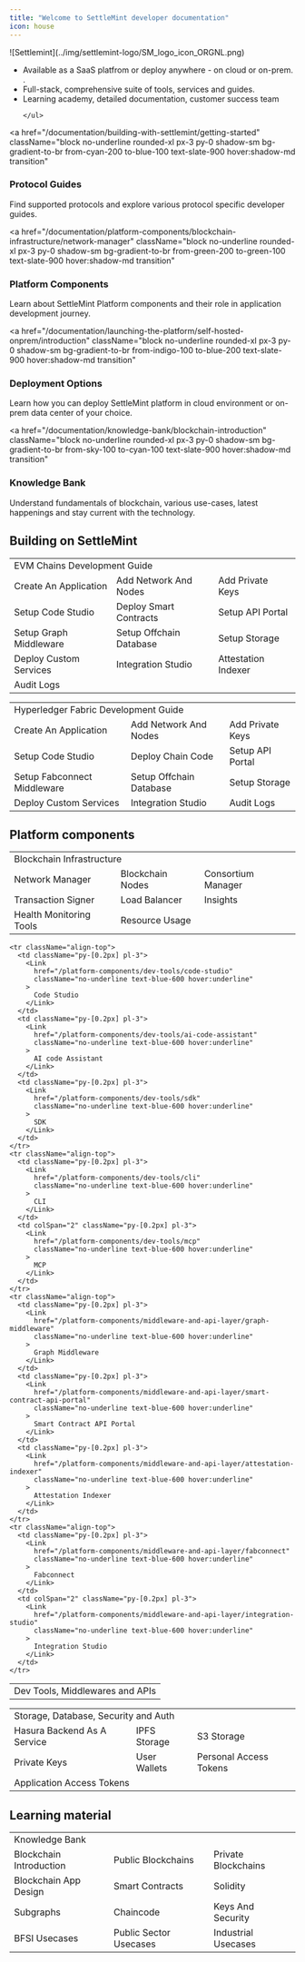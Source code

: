 ```yaml
---
title: "Welcome to SettleMint developer documentation"
icon: house
---
```



<div style={{ display: 'flex', alignItems: 'flex-start', gap: '1.5rem' }}>
  <div style={{ flex: '0 0 10%' }}>
    ![Settlemint](../img/settlemint-logo/SM_logo_icon_ORGNL.png)
  </div>
  <div style={{ flex: '1', paddingLeft: '1rem' }}>
    <ul>
      <li>Available as a SaaS platfrom or deploy anywhere - on cloud or on-prem. .</li>
      <li>Full-stack, comprehensive suite of tools, services and guides.</li>
      <li>Learning academy, detailed documentation, customer success team</li>

    </ul>

  </div>
</div>

<div className="grid grid-cols-1 md:grid-cols-2 gap-4 mt-4">

<a
  href="/documentation/building-with-settlemint/getting-started"
  className="block no-underline rounded-xl px-3 py-0 shadow-sm bg-gradient-to-br from-cyan-200 to-blue-100 text-slate-900 hover:shadow-md transition"
>
  <h3 className="text-lg font-semibold m-0 leading-normal mt-3">
    Protocol Guides
  </h3>
  <div className="text-sm text-slate-700 leading-normal -mt-0.5 mb-1">
    Find supported protocols and explore various protocol specific developer
    guides.
  </div>
</a>

<a
  href="/documentation/platform-components/blockchain-infrastructure/network-manager"
  className="block no-underline rounded-xl px-3 py-0 shadow-sm bg-gradient-to-br from-green-200 to-green-100 text-slate-900 hover:shadow-md transition"
>
  <h3 className="text-lg font-semibold m-0 leading-normal mt-3">
    Platform Components
  </h3>
  <div className="text-sm text-slate-700 leading-normal -mt-0.5 mb-1">
    Learn about SettleMint Platform components and their role in application
    development journey.
  </div>
</a>

<a
  href="/documentation/launching-the-platform/self-hosted-onprem/introduction"
  className="block no-underline rounded-xl px-3 py-0 shadow-sm bg-gradient-to-br from-indigo-100 to-blue-200 text-slate-900 hover:shadow-md transition"
>
  <h3 className="text-lg font-semibold m-0 leading-normal mt-3">
    Deployment Options
  </h3>
  <div className="text-sm text-slate-700 leading-normal -mt-0.5 mb-1">
    Learn how you can deploy SettleMint platform in cloud environment or on-prem
    data center of your choice.
  </div>
</a>

<a
  href="/documentation/knowledge-bank/blockchain-introduction"
  className="block no-underline rounded-xl px-3 py-0 shadow-sm bg-gradient-to-br from-sky-100 to-cyan-100 text-slate-900 hover:shadow-md transition"
>
  <h3 className="text-lg font-semibold m-0 leading-normal mt-3">
    Knowledge Bank
  </h3>
  <div className="text-sm text-slate-700 leading-normal -mt-0.5 mb-1">
    Understand fundamentals of blockchain, various use-cases, latest happenings
    and stay current with the technology.
  </div>
</a>

</div>

## Building on SettleMint

<table className="table-auto text-sm leading-none w-full">
  <tbody>
    <tr>
      <td
        colSpan="3"
        className="bg-blue-100 text-center py-[0.2px] pl-3 text-[15px] font-semibold"
      >
        EVM Chains Development Guide
      </td>
    </tr>
    <tr className="align-top">
      <td className="py-[0.2px] pl-3">
        <Link
          href="/building-with-settlemint/evm-chains-guide/create-an-application"
          className="no-underline text-blue-600 hover:underline"
        >
          Create An Application
        </Link>
      </td>
      <td className="py-[0.2px] pl-3">
        <Link
          href="/building-with-settlemint/evm-chains-guide/add-network-and-nodes"
          className="no-underline text-blue-600 hover:underline"
        >
          Add Network And Nodes
        </Link>
      </td>
      <td className="py-[0.2px] pl-3">
        <Link
          href="/building-with-settlemint/evm-chains-guide/add-private-keys"
          className="no-underline text-blue-600 hover:underline"
        >
          Add Private Keys
        </Link>
      </td>
    </tr>
    <tr className="align-top">
      <td className="py-[0.2px] pl-3">
        <Link
          href="/building-with-settlemint/evm-chains-guide/setup-code-studio"
          className="no-underline text-blue-600 hover:underline"
        >
          Setup Code Studio
        </Link>
      </td>
      <td className="py-[0.2px] pl-3">
        <Link
          href="/building-with-settlemint/evm-chains-guide/deploy-smart-contracts"
          className="no-underline text-blue-600 hover:underline"
        >
          Deploy Smart Contracts
        </Link>
      </td>
      <td className="py-[0.2px] pl-3">
        <Link
          href="/building-with-settlemint/evm-chains-guide/setup-api-portal"
          className="no-underline text-blue-600 hover:underline"
        >
          Setup API Portal
        </Link>
      </td>
    </tr>
    <tr className="align-top">
      <td className="py-[0.2px] pl-3">
        <Link
          href="/building-with-settlemint/evm-chains-guide/setup-graph-middleware"
          className="no-underline text-blue-600 hover:underline"
        >
          Setup Graph Middleware
        </Link>
      </td>
      <td className="py-[0.2px] pl-3">
        <Link
          href="/building-with-settlemint/evm-chains-guide/setup-offchain-database"
          className="no-underline text-blue-600 hover:underline"
        >
          Setup Offchain Database
        </Link>
      </td>
      <td className="py-[0.2px] pl-3">
        <Link
          href="/building-with-settlemint/evm-chains-guide/setup-storage"
          className="no-underline text-blue-600 hover:underline"
        >
          Setup Storage
        </Link>
      </td>
    </tr>
    <tr className="align-top">
      <td className="py-[0.2px] pl-3">
        <Link
          href="/building-with-settlemint/evm-chains-guide/deploy-custom-services"
          className="no-underline text-blue-600 hover:underline"
        >
          Deploy Custom Services
        </Link>
      </td>
      <td className="py-[0.2px] pl-3">
        <Link
          href="/building-with-settlemint/evm-chains-guide/integration-studio"
          className="no-underline text-blue-600 hover:underline"
        >
          Integration Studio
        </Link>
      </td>
      <td className="py-[0.2px] pl-3">
        <Link
          href="/building-with-settlemint/evm-chains-guide/attestation-indexer"
          className="no-underline text-blue-600 hover:underline"
        >
          Attestation Indexer
        </Link>
      </td>
    </tr>
    <tr className="align-top">
      <td colSpan="3" className="py-[0.2px] pl-3">
        <Link
          href="/building-with-settlemint/evm-chains-guide/audit-logs"
          className="no-underline text-blue-600 hover:underline"
        >
          Audit Logs
        </Link>
      </td>
    </tr>
  </tbody>
</table>

<table className="table-auto text-sm leading-none w-full">
  <tbody>
    <tr>
      <td
        colSpan="3"
        className="bg-blue-100 text-center py-[0.2px] pl-3 text-[15px] font-semibold"
      >
        Hyperledger Fabric Development Guide
      </td>
    </tr>
    <tr className="align-top">
      <td className="py-[0.2px] pl-3">
        <Link
          href="/building-with-settlemint/hyperledger-fabric-guide/create-an-application"
          className="no-underline text-blue-600 hover:underline"
        >
          Create An Application
        </Link>
      </td>
      <td className="py-[0.2px] pl-3">
        <Link
          href="/building-with-settlemint/hyperledger-fabric-guide/add-network-and-nodes"
          className="no-underline text-blue-600 hover:underline"
        >
          Add Network And Nodes
        </Link>
      </td>
      <td className="py-[0.2px] pl-3">
        <Link
          href="/building-with-settlemint/hyperledger-fabric-guide/add-private-keys"
          className="no-underline text-blue-600 hover:underline"
        >
          Add Private Keys
        </Link>
      </td>
    </tr>
    <tr className="align-top">
      <td className="py-[0.2px] pl-3">
        <Link
          href="/building-with-settlemint/hyperledger-fabric-guide/setup-code-studio"
          className="no-underline text-blue-600 hover:underline"
        >
          Setup Code Studio
        </Link>
      </td>
      <td className="py-[0.2px] pl-3">
        <Link
          href="/building-with-settlemint/hyperledger-fabric-guide/deploy-chain-code"
          className="no-underline text-blue-600 hover:underline"
        >
          Deploy Chain Code
        </Link>
      </td>
      <td className="py-[0.2px] pl-3">
        <Link
          href="/building-with-settlemint/hyperledger-fabric-guide/setup-api-portal"
          className="no-underline text-blue-600 hover:underline"
        >
          Setup API Portal
        </Link>
      </td>
    </tr>
    <tr className="align-top">
      <td className="py-[0.2px] pl-3">
        <Link
          href="/building-with-settlemint/hyperledger-fabric-guide/setup-fabconnect-middleware"
          className="no-underline text-blue-600 hover:underline"
        >
          Setup Fabconnect Middleware
        </Link>
      </td>
      <td className="py-[0.2px] pl-3">
        <Link
          href="/building-with-settlemint/hyperledger-fabric-guide/setup-offchain-database"
          className="no-underline text-blue-600 hover:underline"
        >
          Setup Offchain Database
        </Link>
      </td>
      <td className="py-[0.2px] pl-3">
        <Link
          href="/building-with-settlemint/hyperledger-fabric-guide/setup-storage"
          className="no-underline text-blue-600 hover:underline"
        >
          Setup Storage
        </Link>
      </td>
    </tr>
    <tr className="align-top">
      <td className="py-[0.2px] pl-3">
        <Link
          href="/building-with-settlemint/hyperledger-fabric-guide/deploy-custom-services"
          className="no-underline text-blue-600 hover:underline"
        >
          Deploy Custom Services
        </Link>
      </td>
      <td className="py-[0.2px] pl-3">
        <Link
          href="/building-with-settlemint/hyperledger-fabric-guide/integration-studio"
          className="no-underline text-blue-600 hover:underline"
        >
          Integration Studio
        </Link>
      </td>
      <td className="py-[0.2px] pl-3">
        <Link
          href="/building-with-settlemint/hyperledger-fabric-guide/audit-logs"
          className="no-underline text-blue-600 hover:underline"
        >
          Audit Logs
        </Link>
      </td>
    </tr>
  </tbody>
</table>

## Platform components

<table className="table-auto text-sm leading-none w-full">
  <tbody>
    <tr>
      <td
        colSpan="3"
        className="bg-blue-100 text-center py-[0.2px] pl-3 text-[15px] font-semibold"
      >
        Blockchain Infrastructure
      </td>
    </tr>
    <tr className="align-top">
      <td className="py-[0.2px] pl-3">
        <Link
          href="/platform-components/blockchain-infrastructure/network-manager"
          className="no-underline text-blue-600 hover:underline"
        >
          Network Manager
        </Link>
      </td>
      <td className="py-[0.2px] pl-3">
        <Link
          href="/platform-components/blockchain-infrastructure/blockchain-nodes"
          className="no-underline text-blue-600 hover:underline"
        >
          Blockchain Nodes
        </Link>
      </td>
      <td className="py-[0.2px] pl-3">
        <Link
          href="/platform-components/blockchain-infrastructure/consortium-manager"
          className="no-underline text-blue-600 hover:underline"
        >
          Consortium Manager
        </Link>
      </td>
    </tr>
    <tr className="align-top">
      <td className="py-[0.2px] pl-3">
        <Link
          href="/platform-components/blockchain-infrastructure/transaction-signer"
          className="no-underline text-blue-600 hover:underline"
        >
          Transaction Signer
        </Link>
      </td>
      <td className="py-[0.2px] pl-3">
        <Link
          href="/platform-components/blockchain-infrastructure/load-balancer"
          className="no-underline text-blue-600 hover:underline"
        >
          Load Balancer
        </Link>
      </td>
      <td className="py-[0.2px] pl-3">
        <Link
          href="/platform-components/blockchain-infrastructure/insights"
          className="no-underline text-blue-600 hover:underline"
        >
          Insights
        </Link>
      </td>
    </tr>
    <tr className="align-top">
      <td className="py-[0.2px] pl-3">
        <Link
          href="/platform-components/blockchain-infrastructure/health-monitoring-tools"
          className="no-underline text-blue-600 hover:underline"
        >
          Health Monitoring Tools
        </Link>
      </td>
      <td colSpan="2" className="py-[0.2px] pl-3">
        <Link
          href="/platform-components/blockchain-infrastructure/resource-usage"
          className="no-underline text-blue-600 hover:underline"
        >
          Resource Usage
        </Link>
      </td>
    </tr>
  </tbody>
</table>

<table className="table-auto text-sm leading-none w-full">
  <tbody>
    <tr>
      <td
        colSpan="3"
        className="bg-blue-100 text-center py-[0.2px] pl-3 text-[15px] font-semibold"
      >
        Dev Tools, Middlewares and APIs
      </td>
    </tr>

    <tr className="align-top">
      <td className="py-[0.2px] pl-3">
        <Link
          href="/platform-components/dev-tools/code-studio"
          className="no-underline text-blue-600 hover:underline"
        >
          Code Studio
        </Link>
      </td>
      <td className="py-[0.2px] pl-3">
        <Link
          href="/platform-components/dev-tools/ai-code-assistant"
          className="no-underline text-blue-600 hover:underline"
        >
          AI code Assistant
        </Link>
      </td>
      <td className="py-[0.2px] pl-3">
        <Link
          href="/platform-components/dev-tools/sdk"
          className="no-underline text-blue-600 hover:underline"
        >
          SDK
        </Link>
      </td>
    </tr>
    <tr className="align-top">
      <td className="py-[0.2px] pl-3">
        <Link
          href="/platform-components/dev-tools/cli"
          className="no-underline text-blue-600 hover:underline"
        >
          CLI
        </Link>
      </td>
      <td colSpan="2" className="py-[0.2px] pl-3">
        <Link
          href="/platform-components/dev-tools/mcp"
          className="no-underline text-blue-600 hover:underline"
        >
          MCP
        </Link>
      </td>
    </tr>
    <tr className="align-top">
      <td className="py-[0.2px] pl-3">
        <Link
          href="/platform-components/middleware-and-api-layer/graph-middleware"
          className="no-underline text-blue-600 hover:underline"
        >
          Graph Middleware
        </Link>
      </td>
      <td className="py-[0.2px] pl-3">
        <Link
          href="/platform-components/middleware-and-api-layer/smart-contract-api-portal"
          className="no-underline text-blue-600 hover:underline"
        >
          Smart Contract API Portal
        </Link>
      </td>
      <td className="py-[0.2px] pl-3">
        <Link
          href="/platform-components/middleware-and-api-layer/attestation-indexer"
          className="no-underline text-blue-600 hover:underline"
        >
          Attestation Indexer
        </Link>
      </td>
    </tr>
    <tr className="align-top">
      <td className="py-[0.2px] pl-3">
        <Link
          href="/platform-components/middleware-and-api-layer/fabconnect"
          className="no-underline text-blue-600 hover:underline"
        >
          Fabconnect
        </Link>
      </td>
      <td colSpan="2" className="py-[0.2px] pl-3">
        <Link
          href="/platform-components/middleware-and-api-layer/integration-studio"
          className="no-underline text-blue-600 hover:underline"
        >
          Integration Studio
        </Link>
      </td>
    </tr>

  </tbody>
</table>

<table className="table-auto text-sm leading-none w-full">
  <tbody>
    <tr>
      <td
        colSpan="3"
        className="bg-blue-100 text-center py-[0.2px] pl-3 text-[15px] font-semibold"
      >
        Storage, Database, Security and Auth
      </td>
    </tr>
    <tr className="align-top">
      <td className="py-[0.2px] pl-3">
        <Link
          href="/platform-components/database-and-storage/hasura-backend-as-a-service"
          className="no-underline text-blue-600 hover:underline"
        >
          Hasura Backend As A Service
        </Link>
      </td>
      <td className="py-[0.2px] pl-3">
        <Link
          href="/platform-components/database-and-storage/ipfs-storage"
          className="no-underline text-blue-600 hover:underline"
        >
          IPFS Storage
        </Link>
      </td>
      <td className="py-[0.2px] pl-3">
        <Link
          href="/platform-components/database-and-storage/s3-storage"
          className="no-underline text-blue-600 hover:underline"
        >
          S3 Storage
        </Link>
      </td>
    </tr>
    <tr className="align-top">
      <td className="py-[0.2px] pl-3">
        <Link
          href="/platform-components/seecurity-and-authentication/private-keys"
          className="no-underline text-blue-600 hover:underline"
        >
          Private Keys
        </Link>
      </td>
      <td className="py-[0.2px] pl-3">
        <Link
          href="/platform-components/seecurity-and-authentication/user-wallets"
          className="no-underline text-blue-600 hover:underline"
        >
          User Wallets
        </Link>
      </td>
      <td className="py-[0.2px] pl-3">
        <Link
          href="/platform-components/seecurity-and-authentication/personal-access-tokens"
          className="no-underline text-blue-600 hover:underline"
        >
          Personal Access Tokens
        </Link>
      </td>
    </tr>
    <tr className="align-top">
      <td colSpan="3" className="py-[0.2px] pl-3">
        <Link
          href="/platform-components/seecurity-and-authentication/application-access-tokens"
          className="no-underline text-blue-600 hover:underline"
        >
          Application Access Tokens
        </Link>
      </td>
    </tr>
  </tbody>
</table>

## Learning material

<table className="table-auto text-sm leading-none w-full">
  <tbody>
    <tr>
      <td
        colSpan="3"
        className="bg-blue-100 text-center py-[0.2px] pl-3 text-[15px] font-semibold"
      >
        Knowledge Bank
      </td>
    </tr>
    <tr className="align-top">
      <td className="py-[0.2px] pl-3">
        <Link
          href="/knowledge-bank/blockchain-introduction"
          className="no-underline text-blue-600 hover:underline"
        >
          Blockchain Introduction
        </Link>
      </td>
      <td className="py-[0.2px] pl-3">
        <Link
          href="/knowledge-bank/public-blockchains"
          className="no-underline text-blue-600 hover:underline"
        >
          Public Blockchains
        </Link>
      </td>
      <td className="py-[0.2px] pl-3">
        <Link
          href="/knowledge-bank/private-blockchains"
          className="no-underline text-blue-600 hover:underline"
        >
          Private Blockchains
        </Link>
      </td>
    </tr>
    <tr className="align-top">
      <td className="py-[0.2px] pl-3">
        <Link
          href="/knowledge-bank/blockchain-app-design"
          className="no-underline text-blue-600 hover:underline"
        >
          Blockchain App Design
        </Link>
      </td>
      <td className="py-[0.2px] pl-3">
        <Link
          href="/knowledge-bank/smart-contracts"
          className="no-underline text-blue-600 hover:underline"
        >
          Smart Contracts
        </Link>
      </td>
      <td className="py-[0.2px] pl-3">
        <Link
          href="/knowledge-bank/solidity"
          className="no-underline text-blue-600 hover:underline"
        >
          Solidity
        </Link>
      </td>
    </tr>
    <tr className="align-top">
      <td className="py-[0.2px] pl-3">
        <Link
          href="/knowledge-bank/subgraphs"
          className="no-underline text-blue-600 hover:underline"
        >
          Subgraphs
        </Link>
      </td>
      <td className="py-[0.2px] pl-3">
        <Link
          href="/knowledge-bank/chaincode"
          className="no-underline text-blue-600 hover:underline"
        >
          Chaincode
        </Link>
      </td>
      <td className="py-[0.2px] pl-3">
        <Link
          href="/knowledge-bank/keys-and-security"
          className="no-underline text-blue-600 hover:underline"
        >
          Keys And Security
        </Link>
      </td>
    </tr>
    <tr className="align-top">
      <td className="py-[0.2px] pl-3">
        <Link
          href="/knowledge-bank/bfsi-usecases"
          className="no-underline text-blue-600 hover:underline"
        >
          BFSI Usecases
        </Link>
      </td>
      <td className="py-[0.2px] pl-3">
        <Link
          href="/knowledge-bank/public-sector-usecases"
          className="no-underline text-blue-600 hover:underline"
        >
          Public Sector Usecases
        </Link>
      </td>
      <td className="py-[0.2px] pl-3">
        <Link
          href="/knowledge-bank/industrial-usecases"
          className="no-underline text-blue-600 hover:underline"
        >
          Industrial Usecases
        </Link>
      </td>
    </tr>
  </tbody>
</table>

